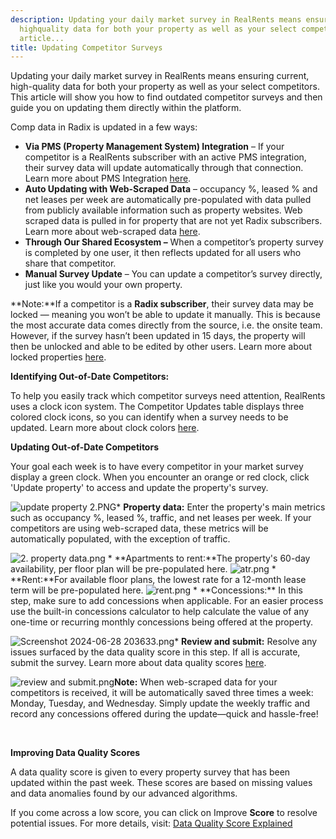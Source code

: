 ```yaml
---
description: Updating your daily market survey in RealRents means ensuring current
  highquality data for both your property as well as your select competitors This
  article...
title: Updating Competitor Surveys
---
```


Updating your daily market survey in RealRents means ensuring current, high-quality data for both your property as well as your select competitors. This article will show you how to find outdated competitor surveys and then guide you on updating them directly within the platform.

Comp data in Radix is updated in a few ways:

* **Via PMS (Property Management System) Integration** – If your competitor is a RealRents subscriber with an active PMS integration, their survey data will update automatically through that connection. Learn more about PMS Integration [here](kb://article/zendesk:radix:7654585462285).
* **Auto Updating with Web-Scraped Data** – occupancy %, leased % and net leases per week are automatically pre-populated with data pulled from publicly available information such as property websites. Web scraped data is pulled in for property that are not yet Radix subscribers. Learn more about web-scraped data [here](web-scraped-property-survey-data.mdx).
* **Through Our Shared Ecosystem –** When a competitor’s property survey is completed by one user, it then reflects updated for all users who share that competitor.
* **Manual Survey Update** – You can update a competitor’s survey directly, just like you would your own property.

**Note:**If a competitor is a **Radix subscriber**, their survey data may be locked — meaning you won’t be able to update it manually. This is because the most accurate data comes directly from the source, i.e. the onsite team. However, if the survey hasn’t been updated in 15 days, the property will then be unlocked and able to be edited by other users. Learn more about locked properties [here](locked-properties.mdx).

**Identifying Out-of-Date Competitors:**

To help you easily track which competitor surveys need attention, RealRents uses a clock icon system. The Competitor Updates table displays three colored clock icons, so you can identify when a survey needs to be updated. Learn more about clock colors [here](kb://article/zendesk:radix:37551597222029).

**Updating Out-of-Date Competitors**

Your goal each week is to have every competitor in your market survey display a green clock. When you encounter an orange or red clock, click 'Update property' to access and update the property's survey.

![update property 2.PNG](/images/radix/27425e2bdaf108d435e60af25730391bd8f5bcb6.png)* **Property data:** Enter the property's main metrics such as occupancy %, leased %, traffic, and net leases per week. If your competitors are using web-scraped data, these metrics will be automatically populated, with the exception of traffic.


<Frame caption="Input fields for property metrics: occupancy, leased percentage, traffic, and leases per week.">
  <img src="/images/radix/5e6a50829a78cee14e4653593a10dda0884dc3a8.png" alt="2. property data.png" />
</Frame>
* **Apartments to rent:**The property's 60-day availability, per floor plan will be pre-populated here.


<Frame caption="Input form for available rental units by floor plan over the next 60 days.">
  <img src="/images/radix/eecd43b5b4807e1b1c82053542edc959e4a5edf2.png" alt="atr.png" />
</Frame>
* **Rent:**For available floor plans, the lowest rate for a 12-month lease term will be pre-populated here.


<Frame caption="Input rental rates for different floor plans and view average rent.">
  <img src="/images/radix/279127948fb99995d7cc5b9224cf7700dd1f58a7.png" alt="rent.png" />
</Frame>
* **Concessions:** In this step, make sure to add concessions when applicable. For an easier process use the built-in concessions calculator to help calculate the value of any one-time or recurring monthly concessions being offered at the property.

![Screenshot 2024-06-28 203633.png](/images/radix/bd06960e631be7cec540c672495284f99990a375.png)* **Review and submit:** Resolve any issues surfaced by the data quality score in this step. If all is accurate, submit the survey. Learn more about data quality scores [here](kb://article/zendesk:radix:28429466699533).

![review and submit.png](/images/radix/de621b72417b77f1de4c60b0b4c376535d54ec86.png)**Note:** When web-scraped data for your competitors is received, it will be automatically saved three times a week: Monday, Tuesday, and Wednesday. Simply update the weekly traffic and record any concessions offered during the update—quick and hassle-free!

 

**Improving Data Quality Scores**

A data quality score is given to every property survey that has been updated within the past week. These scores are based on missing values and data anomalies found by our advanced algorithms.

If you come across a low score, you can click on Improve **Score** to resolve potential issues. For more details, visit: [Data Quality Score Explained](data-quality-score-explained.mdx)